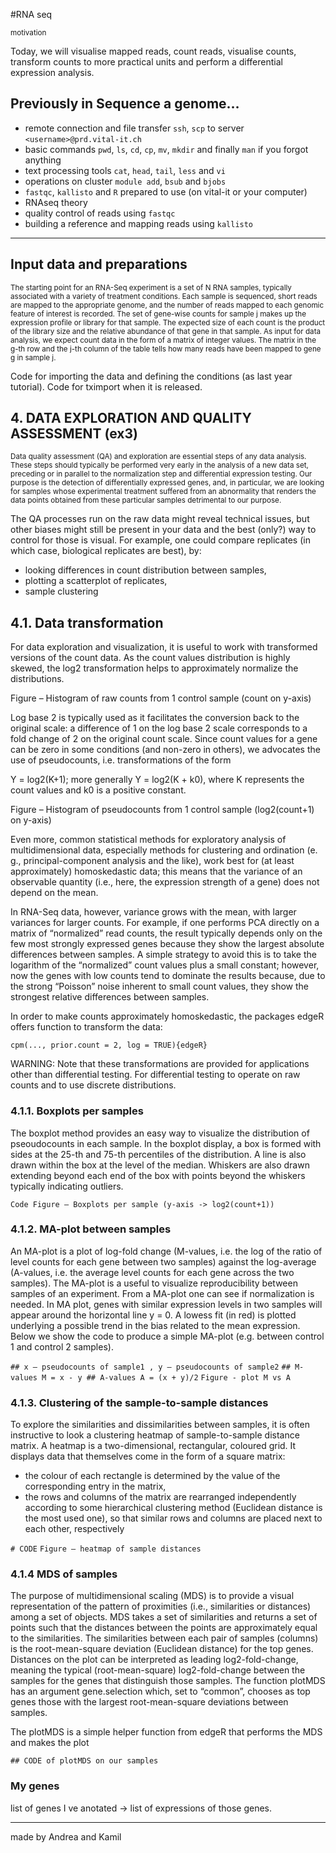 #RNA seq

<sub>
motivation
</sub>

Today, we will visualise mapped reads, count reads, visualise counts, transform counts to more practical units and perform a differential expression analysis.

## Previously in Sequence a genome...

- remote connection and file transfer `ssh`, `scp` to server `<username>@prd.vital-it.ch`
- basic commands `pwd`, `ls`, `cd`, `cp`, `mv`, `mkdir` and finally `man` if you forgot anything
- text processing tools `cat`, `head`, `tail`, `less` and `vi`
- operations on cluster `module add`, `bsub` and `bjobs`
- `fastqc`, `kallisto` and `R` prepared to use (on vital-it or your computer)
- RNAseq theory
- quality control of reads using `fastqc`
- building a reference and mapping reads using `kallisto`

***

## Input data and preparations

<sub>
The starting point for an RNA-Seq experiment is a set of N RNA samples, typically associated with a variety of treatment conditions. Each sample is sequenced, short reads are mapped to the appropriate genome, and the number of reads mapped to each genomic feature of interest is recorded. 
The set of gene-wise counts for sample j makes up the expression profile or library for that sample. The expected size of each count is the product of the library size and the relative abundance of that gene in that sample. As input for data analysis, we expect count data in the form of a matrix of integer values. The matrix in the g-th row and the j-th column of the table tells how many reads have been mapped to gene g in sample j.
</sub>

Code for importing the data and defining the conditions (as last year tutorial).
Code for tximport when it is released.



## 4. DATA EXPLORATION AND QUALITY ASSESSMENT (ex3)

<sub>
Data quality assessment (QA) and exploration are essential steps of any data analysis. These steps should typically be performed very early in the analysis of a new data set, preceding or in parallel to the normalization step and differential expression testing. 
Our purpose is the detection of differentially expressed genes, and, in particular, we are looking for samples whose experimental treatment suffered from an abnormality that renders the data points obtained from these particular samples detrimental to our purpose. 

The QA processes run on the raw data might reveal technical issues, but other biases might still be present in your data and the best (only?) way to control for those is visual. For example, one could compare replicates (in which case, biological replicates are best), by: 
</sub>

-	looking differences in count distribution between samples, 
-	plotting a scatterplot of replicates, 
-	sample clustering

## 4.1. Data transformation

For data exploration and visualization, it is useful to work with transformed versions of the count data. As the count values distribution is highly skewed, the log2 transformation helps to approximately normalize the distributions.

Figure – Histogram of raw counts from 1 control sample (count on y-axis)

Log base 2 is typically used as it facilitates the conversion back to the original scale: a difference of 1 on the log base 2 scale corresponds to a fold change of 2 on the original count scale. Since count values for a gene can be zero in some conditions (and non-zero in others), we advocates the use of pseudocounts, i.e. transformations of the form
 
Y = log2(K+1); more generally Y = log2(K + k0), where K represents the count values and k0 is a positive constant.
 
Figure – Histogram of pseudocounts from 1 control sample (log2(count+1) on y-axis)

Even more, common statistical methods for exploratory analysis of multidimensional data, especially methods for clustering and ordination (e. g., principal-component analysis and the like), work best for (at least approximately) homoskedastic data; this means that the variance of an observable quantity (i.e., here, the expression strength of a gene) does not depend on the mean. 

In RNA-Seq data, however, variance grows with the mean, with larger variances for larger counts. For example, if one performs PCA directly on a matrix of “normalized” read counts, the result typically depends only on the few most strongly expressed genes because they show the largest absolute differences between samples. A simple strategy to avoid this is to take the logarithm of the “normalized” count values plus a small constant; however, now the genes with low counts tend to dominate the results because, due to the strong “Poisson” noise inherent to small count values, they show the strongest relative differences between samples.


In order to make counts approximately homoskedastic, the packages edgeR offers function to transform the data:

`cpm(..., prior.count = 2, log = TRUE){edgeR}`

WARNING: Note that these transformations are provided for applications other than differential testing. For differential testing to operate on raw counts and to use discrete distributions.


### 4.1.1. Boxplots per samples
The boxplot method provides an easy way to visualize the distribution of pseoudocounts in each sample. In the boxplot display, a box is formed with sides at the 25-th and 75-th percentiles of the distribution. A line is also drawn within the box at the level of the median. Whiskers are also drawn extending beyond each end of the box with points beyond the whiskers typically indicating outliers.

` Code Figure – Boxplots per sample (y-axis -> log2(count+1))`


### 4.1.2. MA-plot between samples
An MA-plot is a plot of log-fold change (M-values, i.e. the log of the ratio of level counts for each gene between two samples) against the log-average (A-values, i.e. the average level counts for each gene across the two samples). 
The MA-plot is a useful to visualize reproducibility between samples of an experiment. From a MA-plot one can see if normalization is needed. In MA plot, genes with similar expression levels in two samples will appear around the horizontal line y = 0. A lowess fit (in red) is plotted underlying a possible trend in the bias related to the mean expression. Below we show the code to produce a simple MA-plot (e.g. between control 1 and control 2 samples).

`## x – pseudocounts of sample1 , y – pseudocounts of sample2`
`## M-values M = x - y ## A-values A = (x + y)/2`
`Figure - plot M vs A`


### 4.1.3. Clustering of the sample-to-sample distances
To explore the similarities and dissimilarities between samples, it is often instructive to look a clustering heatmap of sample-to-sample distance matrix. 
A heatmap is a two-dimensional, rectangular, coloured grid. It displays data that themselves come in the form of a square matrix:

- the colour of each rectangle is determined by the value of the corresponding entry in the matrix, 
-	the rows and columns of the matrix are rearranged independently according to some hierarchical clustering method (Euclidean distance is the most used one), so that similar rows and columns are placed next to each other, respectively

`# CODE`
`Figure – heatmap of sample distances`


### 4.1.4 MDS of samples
The purpose of multidimensional scaling (MDS) is to provide a visual representation of the pattern of proximities (i.e., similarities or distances) among a set of objects. MDS takes a set of similarities and returns a set of points such that the distances between the points are approximately equal to the similarities. The similarities between each pair of samples (columns) is the root-mean-square deviation (Euclidean distance) for the top genes. Distances on the plot can be interpreted as leading log2-fold-change, meaning the typical (root-mean-square) log2-fold-change between the samples for the genes that distinguish those samples. The function plotMDS has an argument gene.selection which, set to "common", chooses as top genes those with the largest root-mean-square deviations between samples.

The plotMDS is a simple helper function from edgeR that performs the MDS and makes the plot

`## CODE of plotMDS on our samples`

### My genes

list of genes I ve anotated -> list of expressions of those genes.

***

made by Andrea and Kamil
